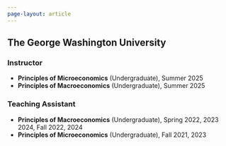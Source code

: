 ```yaml
---
page-layout: article
---
```


## The George Washington University

### Instructor
- **Principles of Microeconomics** (Undergraduate), Summer 2025  
- **Principles of Macroeconomics** (Undergraduate), Summer 2025  

### Teaching Assistant
- **Principles of Macroeconomics** (Undergraduate), Spring 2022, 2023 2024, Fall 2022, 2024  
- **Principles of Microeconomics** (Undergraduate), Fall 2021, 2023  



